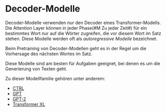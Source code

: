 # Decoder-Modelle

<Youtube id="d_ixlCubqQw" />

Decoder-Modelle verwenden nur den Decoder eines Transformer-Modells. Die Attention Layer können in jeder Phase(#M Zu jeder Zeit#) für ein bestimmtes Wort nur auf die Wörter zugreifen, die vor diesem Wort im Satz stehen. Diese Modelle werden oft als *autoregressive Modelle* bezeichnet.

Beim Pretraining von Decoder-Modellen geht es in der Regel um die Vorhersage des nächsten Wortes im Satz.

Diese Modelle sind am besten für Aufgaben geeignet, bei denen es um die Generierung von Texten geht.

Zu dieser Modellfamilie gehören unter anderem:

- [CTRL](https://huggingface.co/transformers/model_doc/ctrl.html)
- [GPT](https://huggingface.co/transformers/model_doc/gpt.html)
- [GPT-2](https://huggingface.co/transformers/model_doc/gpt2.html)
- [Transformer XL](https://huggingface.co/transformers/model_doc/transformerxl.html)

